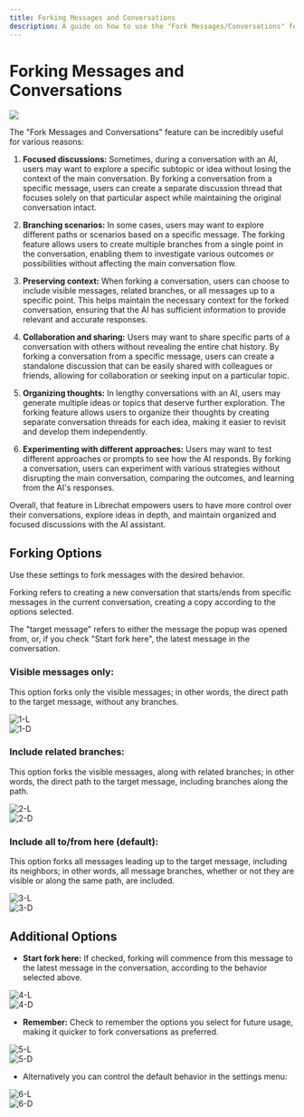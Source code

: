```yaml
---
title: Forking Messages and Conversations
description: A guide on how to use the "Fork Messages/Conversations" feature in our app to create new conversations from specific messages with desired behavior.
---
```



# Forking Messages and Conversations

<Image
src="https://github.com/danny-avila/LibreChat/assets/32828263/5187e8e2-b1c1-4954-979c-9c3b8cfabe9e"
width={1024}
height={512}
/>

The "Fork Messages and Conversations" feature can be incredibly useful for various reasons:

1. **Focused discussions:** Sometimes, during a conversation with an AI, users may want to explore a specific subtopic or idea without losing the context of the main conversation. By forking a conversation from a specific message, users can create a separate discussion thread that focuses solely on that particular aspect while maintaining the original conversation intact.

2. **Branching scenarios:** In some cases, users may want to explore different paths or scenarios based on a specific message. The forking feature allows users to create multiple branches from a single point in the conversation, enabling them to investigate various outcomes or possibilities without affecting the main conversation flow.

3. **Preserving context:** When forking a conversation, users can choose to include visible messages, related branches, or all messages up to a specific point. This helps maintain the necessary context for the forked conversation, ensuring that the AI has sufficient information to provide relevant and accurate responses.

4. **Collaboration and sharing:** Users may want to share specific parts of a conversation with others without revealing the entire chat history. By forking a conversation from a specific message, users can create a standalone discussion that can be easily shared with colleagues or friends, allowing for collaboration or seeking input on a particular topic.

5. **Organizing thoughts:** In lengthy conversations with an AI, users may generate multiple ideas or topics that deserve further exploration. The forking feature allows users to organize their thoughts by creating separate conversation threads for each idea, making it easier to revisit and develop them independently.

6. **Experimenting with different approaches:** Users may want to test different approaches or prompts to see how the AI responds. By forking a conversation, users can experiment with various strategies without disrupting the main conversation, comparing the outcomes, and learning from the AI's responses.

Overall, that feature in Librechat empowers users to have more control over their conversations, explore ideas in depth, and maintain organized and focused discussions with the AI assistant.

## Forking Options

Use these settings to fork messages with the desired behavior.

Forking refers to creating a new conversation that starts/ends from specific messages in the current conversation, creating a copy according to the options selected.

The "target message" refers to either the message the popup was opened from, or, if you check "Start fork here", the latest message in the conversation.


### Visible messages only: 
This option forks only the visible messages; in other words, the direct path to the target message, without any branches.

<div style={{padding: "20px", display: "flex", justifyContent: "center", alignItems: "center", flexDirection: "column"}}>
  <div className="image-light-theme">
    <img src="https://github.com/danny-avila/LibreChat/assets/32828263/873bdba1-de1f-4b84-a996-b2dbfc866d55" alt="1-L" style={{borderRadius: "10px"}} />
  </div>

  <div className="image-dark-theme">
    <img src="https://github.com/danny-avila/LibreChat/assets/32828263/0ed6ea88-5840-4dda-8f8b-305a4c34a050" alt="1-D" style={{borderRadius: "10px"}} />
  </div>
</div>


### Include related branches:
This option forks the visible messages, along with related branches; in other words, the direct path to the target message, including branches along the path.

<div style={{padding: "20px", display: "flex", justifyContent: "center", alignItems: "center", flexDirection: "column"}}>
  <div className="image-light-theme">
    <img src="https://github.com/danny-avila/LibreChat/assets/32828263/e633f701-acf5-4878-bdd1-29abacb3e3e7" alt="2-L" style={{borderRadius: "10px"}} />
  </div>

  <div className="image-dark-theme">
    <img src="https://github.com/danny-avila/LibreChat/assets/32828263/0c297451-990b-4ab2-9ff2-bc3958ab7129" alt="2-D" style={{borderRadius: "10px"}} />
  </div>
</div>

### Include all to/from here (default):
This option forks all messages leading up to the target message, including its neighbors; in other words, all message branches, whether or not they are visible or along the same path, are included.

<div style={{padding: "20px", display: "flex", justifyContent: "center", alignItems: "center", flexDirection: "column"}}>
  <div className="image-light-theme">
    <img src="https://github.com/danny-avila/LibreChat/assets/32828263/d19b427b-e018-41e6-ab1a-6306a94be26b" alt="3-L" style={{borderRadius: "10px"}} />
  </div>

  <div className="image-dark-theme">
    <img src="https://github.com/danny-avila/LibreChat/assets/32828263/ae3e5086-7b8f-417f-8b6e-073776536a49" alt="3-D" style={{borderRadius: "10px"}} />
  </div>
</div>

## Additional Options

- **Start fork here:** If checked, forking will commence from this message to the latest message in the conversation, according to the behavior selected above.

<div style={{padding: "20px", display: "flex", justifyContent: "center", alignItems: "center", flexDirection: "column"}}>
  <div className="image-light-theme">
    <img src="https://github.com/danny-avila/LibreChat/assets/32828263/801e50e4-749a-42f3-83bd-a3fc06c6e189" alt="4-L" style={{borderRadius: "10px"}} />
  </div>

  <div className="image-dark-theme">
    <img src="https://github.com/danny-avila/LibreChat/assets/32828263/bb2f2e39-091e-4b5b-926d-bf36c7a65079" alt="4-D" style={{borderRadius: "10px"}} />
  </div>
</div>

- **Remember:** Check to remember the options you select for future usage, making it quicker to fork conversations as preferred.

<div style={{padding: "20px", display: "flex", justifyContent: "center", alignItems: "center", flexDirection: "column"}}>
  <div className="image-light-theme">
    <img src="https://github.com/danny-avila/LibreChat/assets/32828263/9a9f61db-c3ec-4139-8f3a-e25557d95066" alt="5-L" style={{borderRadius: "10px"}} />
  </div>

  <div className="image-dark-theme">
    <img src="https://github.com/danny-avila/LibreChat/assets/32828263/a567965f-881e-423b-9eec-e3004643a560" alt="5-D" style={{borderRadius: "10px"}} />
  </div>
</div>

- Alternatively you can control the default behavior in the settings menu:

<div style={{padding: "20px", display: "flex", justifyContent: "center", alignItems: "center", flexDirection: "column"}}>
  <div className="image-light-theme">
    <img src="https://github.com/danny-avila/LibreChat/assets/32828263/c85fabb7-7d92-4e63-9190-ac3f4470b505" alt="6-L" />
  </div>

  <div className="image-dark-theme">
    <img src="https://github.com/danny-avila/LibreChat/assets/32828263/2ba9dfc0-8b21-4297-bf67-9bf6b2ff0aa2" alt="6-D" />
  </div>
</div>